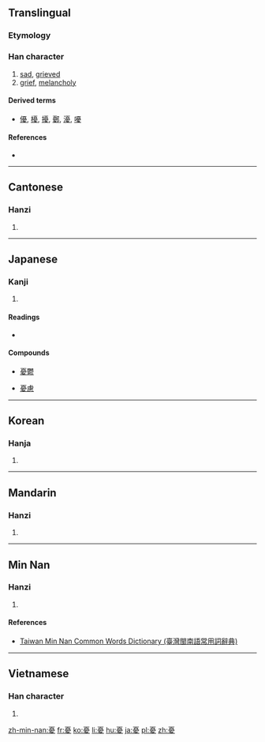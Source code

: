 {{also|忧}}
==Translingual==

===Etymology===
{{Han compound|𢚧|夊|c1=p|c2=s|ls=psc}}

===Han character===
{{Han char|rn=61|rad=心|as=11|sn=15|four=1024<sub>7</sub>|canj=一月心竹水 (MBPHE)}}

# [[sad]], [[grieved]]
# [[grief]], [[melancholy]]

====Derived terms====
* [[優]], [[櫌]], [[擾]], [[鄾]], [[瀀]], [[嚘]]

====References====
* {{Han ref|kx=0401.260|dkj=11170|dj=0741.130|hdz=42341.140|uh=6182|ud=24962|bh=BC7E|bd=48254}}

----

==Cantonese==

===Hanzi===
{{yue-hanzi|jyut=[[jau1]]|y=yau1|sim=忧}}

# {{defn|lang=yue|sort=心11}}

----

==Japanese==

===Kanji===
{{ja-kanji|grade=c|rs=心11}}

# {{defn|lang=ja|sort=心11}}

====Readings====
* {{ja-readings|on=[[ゆう]] (yū)|kun=[[うれえる]] (ureeru), [[うれい]] (urei), [[うい]] (ui)}}

====Compounds====
{{top4}}
* [[憂鬱]]
{{mid4}}
* [[憂慮]]
{{mid4}}
{{mid4}}
{{bottom}}

----

==Korean==

===Hanja===
{{ko-hanja|hangeul=[[우]]|eumhun=|rv=u|mr=u|y=wu}}

# {{defn|lang=ko|sort=心11}}

----

==Mandarin==

===Hanzi===
{{cmn-hanzi|sim=忧|pin=[[yōu]] ([[you1]]), [[zhèng]] ([[zheng4]])|wg=yu<sup>1</sup>, cheng<sup>4</sup>}}

# {{defn|lang=cmn|sort=心11}}

----

==Min Nan==

===Hanzi===
{{nan-hanzi|tlpa=iu (iu<sup>1</sup>)}}

# {{defn|lang=nan|sort=心11}}

====References====
*[http://twblg.dict.edu.tw/holodict_new/result_detail.jsp?n_no=11085&curpage=1&sample=%E6%86%82&radiobutton=1&querytarget=1&limit=20&pagenum=1&rowcount=9 Taiwan Min Nan Common Words Dictionary (臺灣閩南語常用詞辭典)]

----

==Vietnamese==

===Han character===
{{vi-hantu|[[ưu]], [[âu]]|rs=心11}}

# {{defn|lang=vi|sort=心11}}

[[zh-min-nan:憂]]
[[fr:憂]]
[[ko:憂]]
[[li:憂]]
[[hu:憂]]
[[ja:憂]]
[[pl:憂]]
[[zh:憂]]
